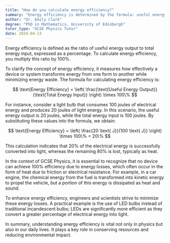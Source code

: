 ```yaml
---
title: "How do you calculate energy efficiency?"
summary: "Energy efficiency is determined by the formula: useful energy output divided by total energy input, multiplied by 100%, reflecting the effectiveness of energy use."
author: "Dr. Emily Clark"
degree: "PhD in Mathematics, University of Edinburgh"
tutor_type: "GCSE Physics Tutor"
date: 2024-04-13
---
```


Energy efficiency is defined as the ratio of useful energy output to total energy input, expressed as a percentage. To calculate energy efficiency, you multiply this ratio by $100\%$.

To clarify the concept of energy efficiency, it measures how effectively a device or system transforms energy from one form to another while minimizing energy waste. The formula for calculating energy efficiency is:

$$ 
\text{Energy Efficiency} = \left( \frac{\text{Useful Energy Output}}{\text{Total Energy Input}} \right) \times 100\% 
$$

For instance, consider a light bulb that consumes $100$ joules of electrical energy and produces $20$ joules of light energy. In this scenario, the useful energy output is $20$ joules, while the total energy input is $100$ joules. By substituting these values into the formula, we obtain:

$$ 
\text{Energy Efficiency} = \left( \frac{20 \text{ J}}{100 \text{ J}} \right) \times 100\% = 20\% 
$$

This calculation indicates that $20\%$ of the electrical energy is successfully converted into light, whereas the remaining $80\%$ is lost, typically as heat.

In the context of GCSE Physics, it is essential to recognize that no device can achieve $100\%$ efficiency due to energy losses, which often occur in the form of heat due to friction or electrical resistance. For example, in a car engine, the chemical energy from the fuel is transformed into kinetic energy to propel the vehicle, but a portion of this energy is dissipated as heat and sound.

To enhance energy efficiency, engineers and scientists strive to minimize these energy losses. A practical example is the use of LED bulbs instead of traditional incandescent bulbs; LEDs are significantly more efficient as they convert a greater percentage of electrical energy into light.

In summary, understanding energy efficiency is vital not only in physics but also in our daily lives. It plays a key role in conserving resources and reducing environmental impact.
    